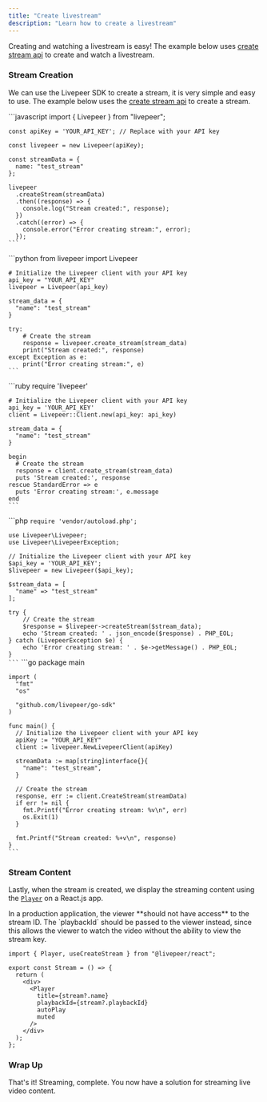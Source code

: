 ```yaml
---
title: "Create livestream"
description: "Learn how to create a livestream"
---
```


Creating and watching a livestream is easy! The example below uses [create stream api](/api-reference/stream/create) to create and watch a livestream.

### Stream Creation

We can use the Livepeer SDK to create a stream, it is very simple and easy to use. The example below uses the [create stream api](/api-reference/stream/create) to create a stream.

<Tabs>
  <Tab title="Node.js">
    ```javascript
    import { Livepeer } from "livepeer";

    const apiKey = 'YOUR_API_KEY'; // Replace with your API key

    const livepeer = new Livepeer(apiKey);

    const streamData = {
      name: "test_stream"
    };

    livepeer
      .createStream(streamData)
      .then((response) => {
        console.log("Stream created:", response);
      })
      .catch((error) => {
        console.error("Error creating stream:", error);
      });
    ```

  </Tab>

  <Tab title="Python">
    ```python
    from livepeer import Livepeer

    # Initialize the Livepeer client with your API key
    api_key = "YOUR_API_KEY"
    livepeer = Livepeer(api_key)

    stream_data = {
      "name": "test_stream"
    }

    try:
        # Create the stream
        response = livepeer.create_stream(stream_data)
        print("Stream created:", response)
    except Exception as e:
        print("Error creating stream:", e)
    ```

  </Tab>

  <Tab title="Ruby">
    ```ruby
    require 'livepeer'

    # Initialize the Livepeer client with your API key
    api_key = 'YOUR_API_KEY'
    client = Livepeer::Client.new(api_key: api_key)

    stream_data = {
      "name": "test_stream"
    }

    begin
      # Create the stream
      response = client.create_stream(stream_data)
      puts 'Stream created:', response
    rescue StandardError => e
      puts 'Error creating stream:', e.message
    end
    ```

  </Tab>

  <Tab title="PHP">
    ```php
    <?php

    require 'vendor/autoload.php';

    use Livepeer\Livepeer;
    use Livepeer\LivepeerException;

    // Initialize the Livepeer client with your API key
    $api_key = 'YOUR_API_KEY';
    $livepeer = new Livepeer($api_key);

    $stream_data = [
      "name" => "test_stream"
    ];

    try {
        // Create the stream
        $response = $livepeer->createStream($stream_data);
        echo 'Stream created: ' . json_encode($response) . PHP_EOL;
    } catch (LivepeerException $e) {
        echo 'Error creating stream: ' . $e->getMessage() . PHP_EOL;
    }
    ```

  </Tab>

  <Tab title="Go">
    ```go
    package main

    import (
      "fmt"
      "os"

      "github.com/livepeer/go-sdk"
    )

    func main() {
      // Initialize the Livepeer client with your API key
      apiKey := "YOUR_API_KEY"
      client := livepeer.NewLivepeerClient(apiKey)

      streamData := map[string]interface{}{
        "name": "test_stream",
      }

      // Create the stream
      response, err := client.CreateStream(streamData)
      if err != nil {
        fmt.Printf("Error creating stream: %v\n", err)
        os.Exit(1)
      }

      fmt.Printf("Stream created: %+v\n", response)
    }
    ```

  </Tab>
</Tabs>

### Stream Content

Lastly, when the stream is created, we display the streaming content using the [`Player`](/sdks/livepeer-js/Player) on a React.js app.

<Info>
  In a production application, the viewer **should not have access** to the
  stream ID. The `playbackId` should be passed to the viewer instead, since this
  allows the viewer to watch the video without the ability to view the stream
  key.
</Info>

```tsx
import { Player, useCreateStream } from "@livepeer/react";

export const Stream = () => {
  return (
    <div>
      <Player
        title={stream?.name}
        playbackId={stream?.playbackId}
        autoPlay
        muted
      />
    </div>
  );
};
```

### Wrap Up

That's it! Streaming, complete. You now have a solution for streaming live video content.
